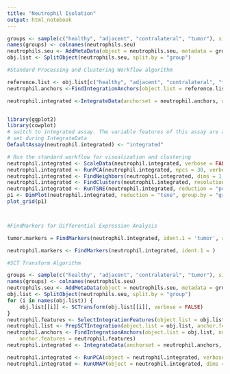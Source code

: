 ```yaml
---
title: "Neutrophil Isolation"
output: html_notebook
---
```


```r
groups <- sample(c("healthy", "adjacent", "contralateral", "tumor"), size = 25633, replace = TRUE)
names(groups) <- colnames(neutrophils.seu)
neutrophils.seu <- AddMetaData(object = neutrophils.seu, metadata = groups, col.name = "group")
obj.list <- SplitObject(neutrophils.seu, split.by = "group")

```

```r
#Standard Processing and Clustering Workflow algorithm 

reference.list <- obj.list[c("healthy", "adjacent", "contralateral", "tumor")]
neutrophil.anchors <-FindIntegrationAnchors(object.list = reference.list, dims = 1:50)

```

```r
neutrophil.integrated <-IntegrateData(anchorset = neutrophil.anchors, dims = 1:50)
```


```r
```

```r
library(ggplot2)
library(cowplot)
# switch to integrated assay. The variable features of this assay are automatically
# set during IntegrateData
DefaultAssay(neutrophil.integrated) <- "integrated"

# Run the standard workflow for visualization and clustering
neutrophil.integrated <- ScaleData(neutrophil.integrated, verbose = FALSE)
neutrophil.integrated <- RunPCA(neutrophil.integrated, npcs = 30, verbose = FALSE)
neutrophil.integrated <- FindNeighbors(neutrophil.integrated, dims = 1:10)
neutrophil.integrated <- FindClusters(neutrophil.integrated, resolution = 0.5)
neutrophil.integrated <- RunTSNE(neutrophil.integrated, reduction = "pca", dims = 1:30)
p1 <- DimPlot(neutrophil.integrated, reduction = "tsne", group.by = "group")
plot_grid(p1)



#FindMarkers for Differential Expression Analysis

tumor.markers = FindMarkers(neutrophil.integrated, ident.1 = 'tumor', assay = 'RNA', group.by = 'group')
```


```r
neutrophil.markers <- FindMarkers(neutrophil.integrated, ident.1 = )
```

```r
#SCT Transform Algorithm 

groups <- sample(c("healthy", "adjacent", "contralateral", "tumor"), size = 25633, replace = TRUE)
names(groups) <- colnames(neutrophils.seu)
neutrophils.seu <- AddMetaData(object = neutrophils.seu, metadata = groups, col.name = "group")
obj.list <- SplitObject(neutrophils.seu, split.by = "group")
for (i in names(obj.list)) {
    obj.list[[i]] <- SCTransform(obj.list[[i]], verbose = FALSE)
}
neutrophil.features <- SelectIntegrationFeatures(object.list = obj.list, nfeatures = 3000)
neutrophil.list <- PrepSCTIntegration(object.list = obj.list, anchor.features = neutrophil.features)
neutrophil.anchors <- FindIntegrationAnchors(object.list = obj.list, normalization.method = "SCT", 
    anchor.features = neutrophil.features)
neutrophil.integrated <- IntegrateData(anchorset = neutrophil.anchors, normalization.method = "SCT")

neutrophil.integrated <- RunPCA(object = neutrophil.integrated, verbose = FALSE)
neutrophil.integrated <- RunUMAP(object = neutrophil.integrated, dims = 1:30)


```




